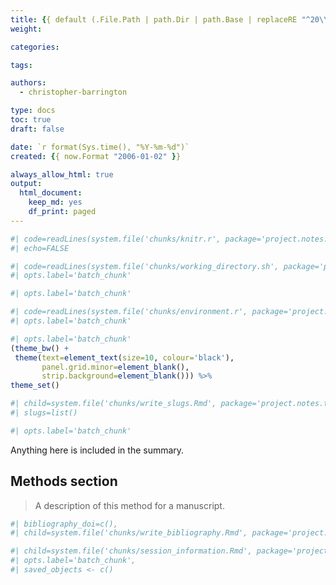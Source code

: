 ```yaml
---
title: {{ default (.File.Path | path.Dir | path.Base | replaceRE "^20\\d+-\\d+-\\d+-" "" | humanize | title) (getenv "TITLE") }}
weight:

categories:

tags:

authors:
  - christopher-barrington

type: docs
toc: true
draft: false

date: `r format(Sys.time(), "%Y-%m-%d")`
created: {{ now.Format "2006-01-02" }}

always_allow_html: true
output:
  html_document:
    keep_md: yes
    df_print: paged
---
```


<!-- initial set up chunks are invisible -->

<!-- read the standard knitr setup script -->
```r
#| code=readLines(system.file('chunks/knitr.r', package='project.notes.tools')),
#| echo=FALSE
```

<!-- make subdirectories to write into/any bash work -->
```bash
#| code=readLines(system.file('chunks/working_directory.sh', package='project.notes.tools')),
#| opts.label='batch_chunk'
```

<!-- load any packages for the workbook -->
```r
#| opts.label='batch_chunk'
```

<!-- read the standard setup script, loading well-used libraries -->
```r
#| code=readLines(system.file('chunks/environment.r', package='project.notes.tools')),
#| opts.label='batch_chunk'
```

<!-- set a ggplot theme to use as a base in the workbook -->
```r
#| opts.label='batch_chunk'
(theme_bw() +
 theme(text=element_text(size=10, colour='black'),
       panel.grid.minor=element_blank(),
       strip.background=element_blank())) %>%
theme_set()
```

<!-- define shortcut links to other reports here for ease and reuse -->
```r
#| child=system.file('chunks/write_slugs.Rmd', package='project.notes.tools'),
#| slugs=list()
```

[CRICK]: https://www.crick.ac.uk

<!-- any final things to set for this workbook -->
```r
#| opts.label='batch_chunk'
```

<!-- end of initial set up chunks -->

Anything here is included in the summary.

<!--more-->















<!-- a methods section for a manuscript, use {{< textcite "author-year" >}} -->

## Methods section

> A description of this method for a manuscript.

<!-- include a references section; DOIs for software used in the workbook or to generate presented results, a named vector of strings -->
```r
#| bibliography_doi=c(),
#| child=system.file('chunks/write_bibliography.Rmd', package='project.notes.tools')
```

<!-- include a session information section -->
```r
#| child=system.file('chunks/session_information.Rmd', package='project.notes.tools')},
#| opts.label='batch_chunk',
#| saved_objects <- c()
```
